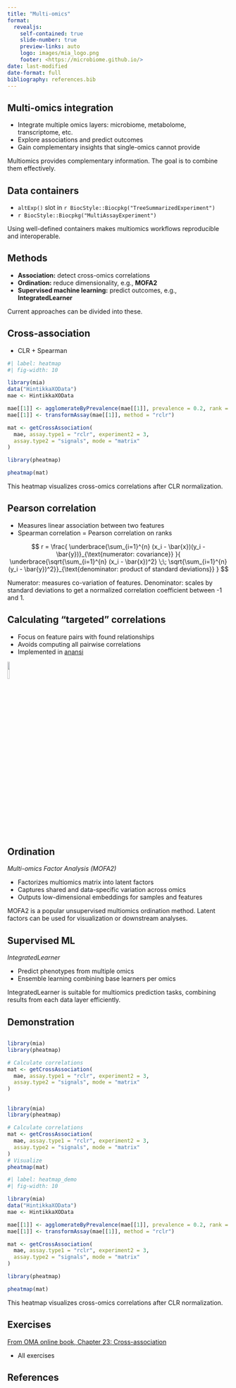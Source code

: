 ```yaml
---
title: "Multi-omics"
format:
  revealjs:
    self-contained: true
    slide-number: true
    preview-links: auto
    logo: images/mia_logo.png
    footer: <https://microbiome.github.io/>
date: last-modified
date-format: full
bibliography: references.bib
---
```


## Multi-omics integration

- Integrate multiple omics layers: microbiome, metabolome, transcriptome, etc.
- Explore associations and predict outcomes
- Gain complementary insights that single-omics cannot provide

::: {.notes}

Multiomics provides complementary information. The goal is to combine them effectively.

:::

## Data containers

- `altExp()` slot in `r BiocStyle::Biocpkg("TreeSummarizedExperiment")`
- `r BiocStyle::Biocpkg("MultiAssayExperiment")`

::: {.notes}

Using well-defined containers makes multiomics workflows reproducible and interoperable.

:::

## Methods

- **Association:** detect cross-omics correlations
- **Ordination:** reduce dimensionality, e.g., **MOFA2**
- **Supervised machine learning:** predict outcomes, e.g., **IntegratedLearner**

::: {.notes}

Current approaches can be divided into these.

:::

## Cross-association

- CLR + Spearman \rho

```r
#| label: heatmap
#| fig-width: 10

library(mia)
data("HintikkaXOData")
mae <- HintikkaXOData

mae[[1]] <- agglomerateByPrevalence(mae[[1]], prevalence = 0.2, rank = "Class")
mae[[1]] <- transformAssay(mae[[1]], method = "rclr")

mat <- getCrossAssociation(
  mae, assay.type1 = "rclr", experiment2 = 3, 
  assay.type2 = "signals", mode = "matrix"
)

library(pheatmap)

pheatmap(mat)
```

::: {.notes}

This heatmap visualizes cross-omics correlations after CLR normalization.

:::

## Pearson correlation {.smaller}

- Measures linear association between two features
- Spearman correlation = Pearson correlation on ranks

$$
r = \frac{
  \underbrace{\sum_{i=1}^{n} (x_i - \bar{x})(y_i - \bar{y})}_{\text{numerator: covariance}}
}{
  \underbrace{\sqrt{\sum_{i=1}^{n} (x_i - \bar{x})^2} \;\; \sqrt{\sum_{i=1}^{n} (y_i - \bar{y})^2}}_{\text{denominator: product of standard deviations}}
}
$$

::: {.notes}

Numerator: measures co-variation of features.
Denominator: scales by standard deviations to get a normalized correlation coefficient between -1 and 1.

:::

## Calculating "targeted" correlations

- Focus on feature pairs with found relationships
- Avoids computing all pairwise correlations
- Implemented in [anansi](github.com/thomazbastiaanssen/anansi/tree/devel)

![](https://raw.githubusercontent.com/thomazbastiaanssen/anansi/refs/heads/devel/man/figures/anansi_hex.png){fig-alt="anansi logo" width=10% fig-align="right"}

::: {.notes}


:::

## Ordination

_Multi-omics Factor Analysis (MOFA2)_

- Factorizes multiomics matrix into latent factors
- Captures shared and data-specific variation across omics
- Outputs low-dimensional embeddings for samples and features

::: {.notes}
MOFA2 is a popular unsupervised multiomics ordination method. Latent factors can be used for visualization or downstream analyses.
:::

## Supervised ML

_IntegratedLearner_

- Predict phenotypes from multiple omics
- Ensemble learning combining base learners per omics

::: {.notes}
IntegratedLearner is suitable for multiomics prediction tasks, combining results from each data layer efficiently.
:::

## Demonstration

## {auto-animate="true"}

```r
library(mia)
library(pheatmap)

# Calculate correlations
mat <- getCrossAssociation(
  mae, assay.type1 = "rclr", experiment2 = 3, 
  assay.type2 = "signals", mode = "matrix"
)
```

## {auto-animate="true"}

```r
library(mia)
library(pheatmap)

# Calculate correlations
mat <- getCrossAssociation(
  mae, assay.type1 = "rclr", experiment2 = 3, 
  assay.type2 = "signals", mode = "matrix"
)
# Visualize
pheatmap(mat)
```

```r
#| label: heatmap_demo
#| fig-width: 10

library(mia)
data("HintikkaXOData")
mae <- HintikkaXOData

mae[[1]] <- agglomerateByPrevalence(mae[[1]], prevalence = 0.2, rank = "Class")
mae[[1]] <- transformAssay(mae[[1]], method = "rclr")

mat <- getCrossAssociation(
  mae, assay.type1 = "rclr", experiment2 = 3, 
  assay.type2 = "signals", mode = "matrix"
)

library(pheatmap)

pheatmap(mat)
```

::: {.notes}

This heatmap visualizes cross-omics correlations after CLR normalization.

:::

## Exercises

[From OMA online book, Chapter 23: Cross-association](https://microbiome.github.io/OMA/docs/devel/pages/cross_correlation.html)

- All exercises

## References
